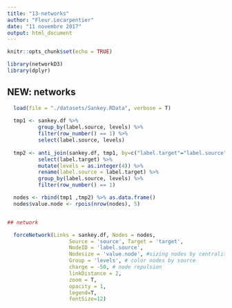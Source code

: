 ```yaml
---
title: "13-networks"
author: "Fleur.Lecarpentier"
date: "11 novembre 2017"
output: html_document
---
```


```r
knitr::opts_chunk$set(echo = TRUE)
```

```r
library(networkD3)
library(dplyr)
```

## NEW: networks


```r
  load(file = "./datasets/Sankey.RData", verbose = T)
  
  tmp1 <- sankey.df %>% 
          group_by(label.source, levels) %>% 
          filter(row_number() == 1) %>% 
          select(label.source, levels)
  
  tmp2 <- anti_join(sankey.df, tmp1, by=c("label.target"="label.source")) %>% 
          select(label.target) %>% 
          mutate(levels = as.integer(4)) %>% 
          rename(label.source = label.target) %>% 
          group_by(label.source, levels) %>% 
          filter(row_number() == 1)

  nodes <- rbind(tmp1 ,tmp2) %>% as.data.frame()
  nodes$value.node <- rpois(nrow(nodes), 5)


## network

  forceNetwork(Links = sankey.df, Nodes = nodes,
                    Source = 'source', Target = 'target', 
                    NodeID = 'label.source',
                    Nodesize = 'value.node', #sizing nodes by centrality
                    Group = 'levels', # color nodes by source 
                    charge = -50, # node repulsion
                    linkDistance = 2,
                    zoom = T, 
                    opacity = 1,
                    legend=T,
                    fontSize=12)
  
  
```